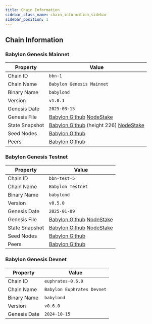 ```yaml
---
title: Chain Information
sidebar_class_name: chain_information_sidebar
sidebar_position: 1
---
```




## Chain Information

### Babylon Genesis Mainnet

| Property | Value |
|----------|-------|
| Chain ID | `bbn-1` |
| Chain Name | `Babylon Genesis Mainnet` |
| Binary Name | `babylond` |
| Version | `v1.0.1` |
| Genesis Date | `2025-03-15` |
| Genesis File | [Babylon Github](https://github.com/babylonlabs-io/networks/blob/main/bbn-1/network-artifacts/genesis.json) [NodeStake](https://ss-t.babylon.nodestake.org/genesis.json) |
| State Snapshot | [Babylon Github](https://github.com/babylonlabs-io/networks/blob/main/bbn-1/network-artifacts/bbn-1.tar.gz) (height 226) [NodeStake](https://ss-t.babylon.nodestake.org/2025-05-14_babylon_979871.tar.lz4) |
| Seed Nodes | [Babylon Github](https://github.com/babylonlabs-io/networks/blob/main/bbn-1/network-artifacts/seeds.txt) |
| Peers | [Babylon Github](https://github.com/babylonlabs-io/networks/blob/main/bbn-1/network-artifacts/peers.txt) |

### Babylon Genesis Testnet

| Property | Value |
|----------|-------|
| Chain ID | `bbn-test-5` |
| Chain Name | `Babylon Testnet` |
| Binary Name | `babylond` |
| Version | `v0.5.0` |
| Genesis Date | `2025-01-09` |
| Genesis File | [Babylon Github](https://github.com/babylonlabs-io/networks/blob/main/bbn-test-5/network-artifacts/genesis.json) [NodeStake](https://ss.babylon.nodestake.org/genesis.json)|
| State Snapshot | [Babylon Github](https://github.com/babylonlabs-io/networks/blob/main/bbn-test-5/network-artifacts/bbn-test-5.tar.gz) [NodeStake](https://ss.babylon.nodestake.org/2025-05-14_babylon_306893.tar.lz4) |
| Seed Nodes | [Babylon Github](https://github.com/babylonlabs-io/networks/blob/main/bbn-test-5/seeds.txt) |
| Peers | [Babylon Github](https://github.com/babylonlabs-io/networks/blob/main/bbn-test-5/peers.txt) |

### Babylon Genesis Devnet

| Property | Value |
|----------|-------|
| Chain ID | `euphrates-0.6.0` |
| Chain Name | `Babylon Euphrates Devnet` |
| Binary Name | `babylond` |
| Version | `v0.6.0` |
| Genesis Date | `2024-10-15` |
